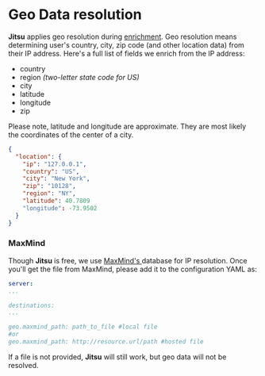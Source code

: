 # Geo Data resolution

**Jitsu** applies geo resolution during [enrichment](/docs/how-it-works/architecture#context-enrichment-step). Geo resolution means determining
user's country, city, zip code \(and other location data\) from their IP address. Here's a full list of fields we enrich from the IP address:

* country
* region _\(two-letter state code for US\)_
* city
* latitude
* longitude
* zip

<Hint>
Please note, latitude and longitude are approximate. They are most likely the coordinates of the center of a city.
</Hint>

```json
{
  "location": {
    "ip": "127.0.0.1",
    "country": "US",
    "city": "New York",
    "zip": "10128",
    "region": "NY",
    "latitude": 40.7809
    "longitude": -73.9502
  }
}
```

### MaxMind

Though **Jitsu** is free, we use [MaxMind's ](https://www.maxmind.com/en/geoip2-city)database for IP resolution. Once you'll get the file from MaxMind, please add it to the configuration YAML as:

```yaml
server:
...

destinations:
...

geo.maxmind_path: path_to_file #local file
#or
geo.maxmind_path: http://resource.url/path #hosted file
```

If a file is not provided, **Jitsu** will still work, but geo data will not be resolved.

